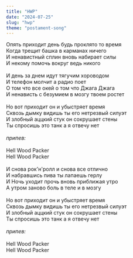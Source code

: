 ```yaml
---
title: "HWP"
date: "2024-07-25"
slug: "hwp"
theme: "postament-song"
---
```




Опять приходит день будь проклято то время\
Когда трещит башка в карманах ничего\
И ненавистный сплин вновь набирает силы\
И некому помочь вокруг ведь никого\
\
И день за днем идут тягучим хороводом\
И телефон молчит а радио поет\
О том что все окей о том что Джага Джага\
И ненависть с безумием в мозгу твоем ростет\
\
Но вот приходит он и убыстряет время\
Сквозь дымку видишь ты его нетрезвый силуэт\
И злобный аццкий стук он сокрушает стены\
Ты спросишь это танк а я отвечу нет\
\
*припев:*\
\
Hell Wood Packer\
Hell Wood Packer\
\
И снова рок'н'ролл и снова все отлично\
И набравшись пива ты лапаешь герлу\
И Ночь уходит прочь вновь приближая утро\
А утром заново боль в теле и в мозгу\
\
Но вот приходит он и убыстряет время\
Сквозь дымку видишь ты его нетрезвый силуэт\
И злобный аццкий стук он сокрушает стены\
Ты спросишь это танк а я отвечу нет\
\
*припев:*\
\
Hell Wood Packer\
Hell Wood Packer